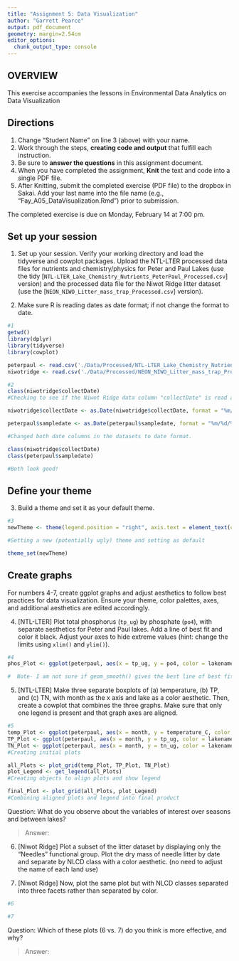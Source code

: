 ```yaml
---
title: "Assignment 5: Data Visualization"
author: "Garrett Pearce"
output: pdf_document
geometry: margin=2.54cm
editor_options: 
  chunk_output_type: console
---
```


## OVERVIEW

This exercise accompanies the lessons in Environmental Data Analytics on Data Visualization 

## Directions
1. Change "Student Name" on line 3 (above) with your name.
2. Work through the steps, **creating code and output** that fulfill each instruction.
3. Be sure to **answer the questions** in this assignment document.
4. When you have completed the assignment, **Knit** the text and code into a single PDF file.
5. After Knitting, submit the completed exercise (PDF file) to the dropbox in Sakai. Add your last name into the file name (e.g., "Fay_A05_DataVisualization.Rmd") prior to submission.

The completed exercise is due on Monday, February 14 at 7:00 pm.



## Set up your session 
1. Set up your session. Verify your working directory and load the tidyverse 
and cowplot packages. Upload the NTL-LTER processed data files for nutrients 
and chemistry/physics for Peter and Paul Lakes (use the tidy 
[`NTL-LTER_Lake_Chemistry_Nutrients_PeterPaul_Processed.csv`] version) and 
the processed data file for the Niwot Ridge litter dataset (use the [`NEON_NIWO_Litter_mass_trap_Processed.csv`] version). 

2. Make sure R is reading dates as date format; if not change the format to date.

```r
#1 
getwd()
library(dplyr)
library(tidyverse)
library(cowplot)

peterpaul <- read.csv('./Data/Processed/NTL-LTER_Lake_Chemistry_Nutrients_PeterPaul_Processed.csv')
niwotridge <- read.csv('./Data/Processed/NEON_NIWO_Litter_mass_trap_Processed.csv')

#2 
class(niwotridge$collectDate)
#Checking to see if the Niwot Ridge data column "collectDate" is read as a date- looks like it's not.

niwotridge$collectDate <- as.Date(niwotridge$collectDate, format = "%m/%d/%y")

peterpaul$sampledate <- as.Date(peterpaul$sampledate, format = "%m/%d/%y")

#Changed both date columns in the datasets to date format.

class(niwotridge$collectDate)
class(peterpaul$sampledate)

#Both look good!
```
## Define your theme
3. Build a theme and set it as your default theme.

```r
#3
newTheme <- theme(legend.position = "right", axis.text = element_text(color = "blue", size = 10), legend.title = element_text(size = 15, color = "red"))

#Setting a new (potentially ugly) theme and setting as default

theme_set(newTheme)
```

## Create graphs
For numbers 4-7, create ggplot graphs and adjust aesthetics to follow best practices for data visualization. Ensure your theme, color palettes, axes, and additional aesthetics are edited accordingly.

4. [NTL-LTER] Plot total phosphorus (`tp_ug`) by phosphate (`po4`), with separate aesthetics for Peter and Paul lakes. Add a line of best fit and color it black. Adjust your axes to hide extreme values (hint: change the limits using `xlim()` and `ylim()`).

```r
#4
phos_Plot <- ggplot(peterpaul, aes(x = tp_ug, y = po4, color = lakename, shape = lakename)) + geom_point(alpha=0.7, size=2.5) + geom_smooth(color = 'black') + xlim(0,150) + ylim(0,50) + labs(title = 'Total Phosphorous by Phosphate') + xlab('Total Phosphorous') + ylab('Phosphate')

#  Note- I am not sure if geom_smooth() gives the best line of best fit here- ideally I would have liked straight lines, and to have one line of best fit for the graph as a whole, but these do give a solid overview of the trends for both lakes.
```


5. [NTL-LTER] Make three separate boxplots of (a) temperature, (b) TP, and (c) TN, with month as the x axis and lake as a color aesthetic. Then, create a cowplot that combines the three graphs. Make sure that only one legend is present and that graph axes are aligned.

```r
#5
temp_Plot <- ggplot(peterpaul, aes(x = month, y = temperature_C, color = lakename)) + geom_boxplot()
TP_Plot <- ggplot(peterpaul, aes(x = month, y = tp_ug, color = lakename)) + geom_boxplot()
TN_Plot <- ggplot(peterpaul, aes(x = month, y = tn_ug, color = lakename)) + geom_boxplot()
#Creating initial plots

all_Plots <- plot_grid(temp_Plot, TP_Plot, TN_Plot)
plot_Legend <- get_legend(all_Plots)
#Creating objects to align plots and show legend

final_Plot <- plot_grid(all_Plots, plot_Legend)
#Combining aligned plots and legend into final product
```

Question: What do you observe about the variables of interest over seasons and between lakes? 

> Answer: 

6. [Niwot Ridge] Plot a subset of the litter dataset by displaying only the "Needles" functional group. Plot the dry mass of needle litter by date and separate by NLCD class with a color aesthetic. (no need to adjust the name of each land use)

7. [Niwot Ridge] Now, plot the same plot but with NLCD classes separated into three facets rather than separated by color. 

```r
#6

#7


```
Question: Which of these plots (6 vs. 7) do you think is more effective, and why? 

> Answer:
